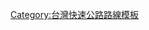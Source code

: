 {{高速公路
|模板名稱= 中山高架道路
|模板闊度=
|名稱=[[新北大道#高架道路|中山高架道路]]（{{Jct|country=TWN|PH|1}}高架道路）
|公路類別=
|代表色=#015293
|背景顏色=
|字體大小=
|交流道列表=[[中正南路交流道|中正南路]] - [[新北大道交流道|新北大道]] - [[三重交流道 (台64線)|三重]] - [[五工路交流道|五工路]] - [[思源路交流道|思源路]] - [[五工六路交流道|五工六路]] - [[新五路交流道|新五路]] - [[泰林路交流道|泰林路]] - [[民生路端]]
}}
<noinclude>
[[Category:台灣快速公路路線模板]]
</noinclude>